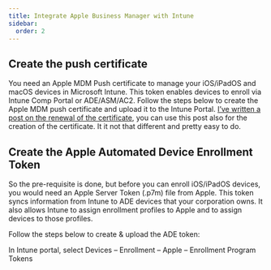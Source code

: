 ```yaml
---
title: Integrate Apple Business Manager with Intune
sidebar:
  order: 2
---
```


## Create the push certificate

You need an Apple MDM Push certificate to manage your iOS/iPadOS and macOS devices in Microsoft Intune. This token enables devices to enroll via Intune Comp Portal or ADE/ASM/AC2. Follow the steps below to create the Apple MDM push certificate and upload it to the Intune Portal. [I’ve written a post on the renewal of the certificate](https://intunestuff.com/2023/11/12/how-to-renew-the-mdm-push-certificate-on-intune-for-apple-devices/), you can use this post also for the creation of the certificate. It it not that different and pretty easy to do.

## Create the Apple Automated Device Enrollment Token

So the pre-requisite is done, but before you can enroll iOS/iPadOS devices, you would need an Apple Server Token (.p7m) file from Apple. This token syncs information from Intune to ADE devices that your corporation owns. It also allows Intune to assign enrollment profiles to Apple and to assign devices to those profiles.

Follow the steps below to create & upload the ADE token:

In Intune portal, select Devices –  Enrollment – Apple – Enrollment Program Tokens